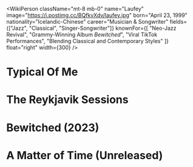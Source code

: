 <WikiPerson
  className="mt-8 mb-0"
  name="Laufey"
  image="https://i.postimg.cc/BQfkvXdv/laufey.jpg"
  born="April 23, 1999"
  nationality="Icelandic-Chinese"
  career="Musician & Songwriter"
  fields={["Jazz", "Classical", "Singer-Songwriter"]}
  knownFor={[
    "Neo-Jazz Revival",
    "Grammy-Winning Album *Bewitched*",
    "Viral TikTok Performances",
    "Blending Classical and Contemporary Styles"
  ]}
  float="right"
  width={300}
/>


# Typical Of Me 

# The Reykjavik Sessions 

# Bewitched (2023)

# A Matter of Time (Unreleased)